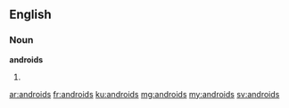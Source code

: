 ==English==

===Noun===
'''androids'''

# {{plural of|android}}

[[ar:androids]]
[[fr:androids]]
[[ku:androids]]
[[mg:androids]]
[[my:androids]]
[[sv:androids]]